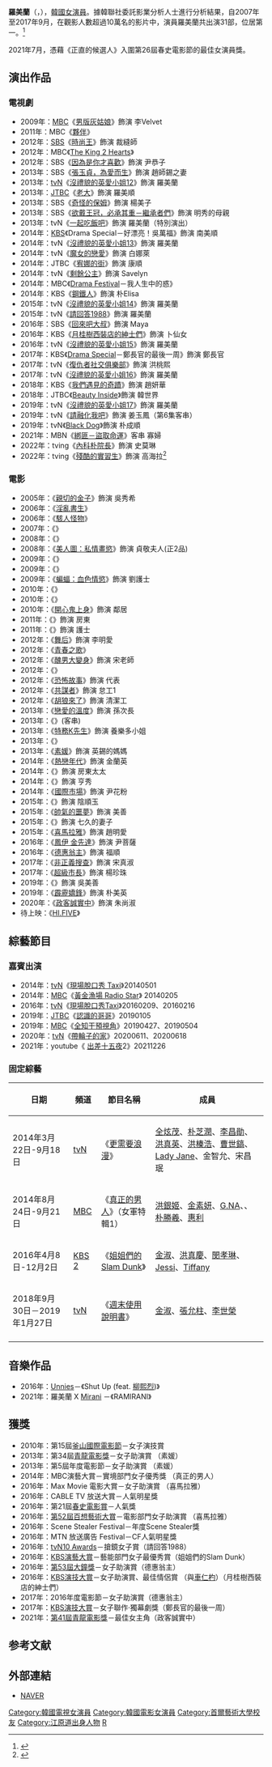 {{藝人
|姓名 = 羅美蘭
|類型 = 女演員
|圖片 = Ra_Mi-ran_in_2017.jpg
|圖片尺寸 = 200px
|圖片簡介 = 
|本名 = 
|外文名 = 라미란
|外文 = ko
|羅馬拼音 = Ra Mi Ran
|英文名 =
|暱稱 =
|其他藝名 = 
|國籍 = {{KOR}}
|出生日期 = {{birth_date_and_age|1975|3|6}}
|出生地點 = {{KOR}}[[江原道_(韓國)|江原道]][[旌善郡|旌善郡]]{{link-ko|古汗邑|고한읍}}{{link-ko|古汗里山|고한리산}}<br>（原屬{{link-ko|舍北邑|사북읍}}）
|宗教信仰 = 
|語言 = [[韓語|韓語]]
|職業 = [[演員|演員]]
|教育程度 = [[首爾藝術大學|首爾藝術大學]]
|出道作 = 
|出道日期 = 2005年
|代表作 = 
|活躍年代 =
|唱片公司 = 
|經紀公司 = C-Jes Entertainment
|相關團體 = [[Unnies|Unnies]]
|網站 = 
| IMDb = 1960271
|bluedragonfilmawards = {{awards|award= 最佳女主角獎|year= 2020年|title= 《[[政客誠實中|政客誠實中]]》}}{{awards|award= 最佳女配角獎|year= 2013年|title= 《[[希望：為愛重生|希望：為愛重生]]》}}
|grandbellawards = {{awards|award= 最佳女配角|year= 2016年|title= 《[[德惠翁主_(電影)|德惠翁主]]》 |role=福順}}
|paeksangartsawards = {{awards|award= 電影部門女配角獎|year=[[第52屆百想藝術大獎|2016年]] |title=《[[喜馬拉雅_(2015年電影)|喜馬拉雅]]》 |role=趙明愛}}
}}

'''羅美蘭'''（{{lang-ko|'''라미란'''}}，{{bd|1975年|3月6日}}），[[韓國|韓國]][[女演員|女演員]]。據韓聯社委託影業分析人士進行分析結果，自2007年至2017年9月，在觀影人數超過10萬名的影片中，演員羅美蘭共出演31部，位居第一。<ref>{{cite news|url=http://chinese.yonhapnews.co.kr/entertain/2017/10/03/0502000000ACK20171003000500881.HTML|title=羅美蘭成韓影壇10年來參演作品最多演員|publisher=韓聯社|date=2017-10-03|language=zh|accessdate=2017-10-03|archive-date=2017-10-03|archive-url=https://web.archive.org/web/20171003125004/http://chinese.yonhapnews.co.kr/entertain/2017/10/03/0502000000ACK20171003000500881.HTML|dead-url=no}}</ref>

2021年7月，憑藉《正直的候選人》入圍第26屆春史電影節的最佳女演員獎。

== 演出作品 ==
=== 電視劇 ===
*2009年：[[文化廣播_(韓國)|MBC]]《[[男版灰姑娘|男版灰姑娘]]》飾演 李Velvet
*2011年：MBC《[[夥伴_(韓國電視劇)|夥伴]]》
*2012年：[[SBS_(韓國)|SBS]]《[[時尚王|時尚王]]》飾演 裁縫師
*2012年：MBC《[[The_King_2_Hearts|The King 2 Hearts]]》
*2012年：SBS《[[因為是你才喜歡|因為是你才喜歡]]》飾演 尹恭子
*2013年：SBS《[[張玉貞，為愛而生|張玉貞，為愛而生]]》飾演 趙師錫之妻
*2013年：[[tvN|tvN]]《[[沒禮貌的英愛小姐#第十二季|沒禮貌的英愛小姐12]]》飾演 羅美蘭
*2013年：[[JTBC|JTBC]]《[[老大_(電視劇)|老大]]》飾演 羅美順
*2013年：SBS《[[奇怪的保姆|奇怪的保姆]]》飾演 楊美子
*2013年：SBS《[[欲戴王冠，必承其重－繼承者們|欲戴王冠，必承其重－繼承者們]]》飾演 明秀的母親
*2013年：tvN《[[一起吃飯吧|一起吃飯吧]]》飾演 羅美蘭（特別演出）
*2014年：[[韓國放送公社|KBS]]《Drama Special－好漂亮！吳萬福》飾演 南美順
*2014年：tvN《[[沒禮貌的英愛小姐#第十三季|沒禮貌的英愛小姐13]]》飾演 羅美蘭
*2014年：tvN《[[魔女的戀愛|魔女的戀愛]]》飾演 白娜萊
*2014年：JTBC《[[宥娜的街|宥娜的街]]》飾演 康順
*2014年：tvN《[[剩餘公主|剩餘公主]]》飾演 Savelyn
*2014年：MBC《[[Drama_Festival|Drama Festival]]－我人生中的惑》
*2014年：KBS《[[鋼鐵人_(電視劇)|鋼鐵人]]》飾演 朴Elisa
*2015年：tvN《[[沒禮貌的英愛小姐#第十四季|沒禮貌的英愛小姐14]]》飾演 羅美蘭
*2015年：tvN《[[請回答1988|請回答1988]]》飾演 羅美蘭
*2016年：SBS《[[回來吧大叔|回來吧大叔]]》飾演 Maya
*2016年：KBS《[[月桂樹西裝店的紳士們|月桂樹西裝店的紳士們]]》飾演 卜仙女
*2016年：tvN《[[沒禮貌的英愛小姐#第十五季|沒禮貌的英愛小姐15]]》飾演 羅美蘭
*2017年：KBS《[[Drama_Special|Drama Special]]－鄭長官的最後一周》飾演 鄭長官
*2017年：tvN《[[復仇者社交俱樂部|復仇者社交俱樂部]]》飾演 洪桃熙
*2017年：tvN《[[沒禮貌的英愛小姐16|沒禮貌的英愛小姐16]]》飾演 羅美蘭
*2018年：KBS《[[我們遇見的奇蹟|我們遇見的奇蹟]]》飾演 趙妍華
*2018年：JTBC《[[Beauty_Inside_(電視劇)|Beauty Inside]]》飾演 韓世界
*2019年：tvN《[[沒禮貌的英愛小姐#第十七季|沒禮貌的英愛小姐17]]》飾演 羅美蘭
*2019年：tvN《[[請融化我吧|請融化我吧]]》飾演 姜玉鳳（第6集客串）
*2019年：tvN《[[Black_Dog_(電視劇)|Black Dog]]》飾演 朴成順
*2021年：MBN《[[綁匪－盜取命運|綁匪－盜取命運]]》客串 寡婦
*2022年：tving《[[內科朴院長|內科朴院長]]》飾演 史莫琳
*2022年：tving《[[殘酷的實習生|殘酷的實習生]]》飾演 高海拉<ref>{{Cite web|title=兩大演技派女星的合體！羅美蘭＋嚴智媛時隔九年後的再合作：TVING原創新戲《殘酷的實習生》|url=https://www.koreastardaily.com/tc/news/139932|access-date=2022-02-17|work=KSD 韓星網|language=zh-Hant}}</ref>

=== 電影 === 
*2005年：《[[親切的金子|親切的金子]]》飾演 吳秀希
*2006年：《[[淫亂書生|淫亂書生]]》
*2006年：《[[駭人怪物|駭人怪物]]》
*2007年：《{{link-ko|村金庫連環盜竊事件|마을금고 연쇄습격사건}}》
*2008年：《{{link-ko|胡蘿蔔小姐|미쓰 홍당무}}》
*2008年：《[[美人圖：私情畫慾|美人圖：私情畫慾]]》飾演 貞敬夫人(正2品)
*2009年：《{{link-ko|奔跑的烏龜|거북이 달린다}}》
*2009年：《{{link-ko|頂樓的大象|펜트하우스 코끼리}}》
*2009年：《[[蝙蝠：血色情慾|蝙蝠：血色情慾]]》飾演 劉護士
*2010年：《{{link-ko|奶奶強盜團|육혈포 강도단}}》
*2010年：《{{link-ko|殺不到的仇人|죽이고 싶은}}》
*2010年：《[[開心鬼上身|開心鬼上身]]》飾演 鄰居
*2011年：《{{link-ko|攢錢羅曼史|티끌모아 로맨스}}》飾演 房東
*2011年：《{{link-ko|我爱你 (韓國電影)|그대를 사랑합니다 (영화)|我爱你}}》飾演 護士
*2012年：《[[舞后|舞后]]》飾演 李明愛
*2012年：《[[青春之歌_(2012年電影)|青春之歌]]》
*2012年：《[[車警官|醜男大變身]]》飾演 宋老師
*2012年：《{{link-ko|兩個月亮|두 개의 달}}》
*2012年：《[[恐怖故事|恐怖故事]]》飾演 代表
*2012年：《[[共謀者|共謀者]]》飾演 怠工1
*2012年：《[[胡狼來了|胡狼來了]]》飾演 清潔工
*2013年：《[[戀愛的溫度|戀愛的溫度]]》飾演 孫次長
*2013年：《{{link-ko|南方大作戰|남쪽으로 튀어}}》(客串)
*2013年：《[[間諜_(2013年電影)|特務K先生]]》飾演 養樂多小姐
*2013年：《{{link-ko|Act|짓}}》
*2013年：《[[素媛|素媛]]》飾演 英錫的媽媽
*2014年：《[[熱戀年代|熱戀年代]]》飾演 金蘭英
*2014年：《{{link-ko|我的愛，我的新娘|나의 사랑 나의 신부}}》飾演 房東太太
*2014年：《{{link-ko|Big Match|빅매치}}》飾演 亨秀
*2014年：《[[國際市場|國際市場]]》飾演 尹花粉
*2015年：《{{link-ko|上班女郎 (2015年電影)|워킹걸 (2015년 영화)|上班女郎}}》飾演 陰順玉
*2015年：《[[Miss_Wife|帥氣的噩夢]]》飾演 美善
*2015年：《{{link-ko|大虎|대호}}》飾演 七久的妻子
*2015年：《[[喜馬拉雅_(2015年電影)|喜馬拉雅]]》飾演 趙明愛
*2016年：《[[鳳伊_金先達|鳳伊 金先達]]》飾演 尹菩薩
*2016年：《[[德惠翁主_(電影)|德惠翁主]]》飾演 福順
*2017年：《[[普通人_(電影)|非正義搜查]]》飾演 宋真淑
*2017年：《[[超級市長|超級市長]]》飾演 楊珍珠
*2019年：《{{link-ko|我身體裡的那個傢伙|내안의 그놈}}》飾演 吳美善
*2019年：《[[霹靂嬌鋒|霹靂嬌鋒]]》飾演 朴美英
*2020年：《[[政客誠實中|政客誠實中]]》飾演 朱尚淑
*待上映：《[[HI.FIVE|HI.FIVE]]》

== 綜藝節目 ==
=== 嘉賓出演 ===
*2014年：[[tvN|tvN]]《[[現場脫口秀_Taxi|現場脫口秀 Taxi]]》20140501
*2014年：[[文化廣播_(韓國)|MBC]]《[[黃金漁場_Radio_Star|黃金漁場 Radio Star]]》 20140205 
*2016年：[[tvN|tvN]]《[[現場脫口秀Taxi|現場脫口秀Taxi]]》20160209、20160216
*2019年：[[JTBC|JTBC]]《[[認識的哥哥|認識的哥哥]]》20190105
*2019年：[[文化廣播_(韓國)|MBC]]《[[全知干預視角|全知干預視角]]》20190427、20190504
*2020年：[[tvN|tvN]]《[[帶輪子的家|帶輪子的家]]》20200611、20200618
*2021年：youtube《 [[出差十五夜|出差十五夜]]2》20211226

=== 固定綜藝 ===
{| class="wikitable"
!日期!!頻道!!節目名稱!!成員
|-
|2014年3月22日-9月18日
|[[TVN|tvN]]
|《[[更需要浪漫|更需要浪漫]]》
|[[全炫茂|全炫茂]]、[[朴芝潤|朴芝潤]]、[[李昌勛|李昌勛]]、[[洪真英|洪真英]]、[[洪榛浩|洪榛浩]]、[[曹世鎬|曹世鎬]]、[[Lady_Jane|Lady Jane]]、金智允、宋昌珉
|-
|2014年8月24日-9月21日
|[[文化廣播_(韓國)|MBC]] 
|《[[真正的男人|真正的男人]]》（女軍特輯1）
|[[洪銀姬|洪銀姬]]、[[金素妍|金素妍]]、[[G.NA|G.NA]]、{{link-ko|孟昇智|맹승지}}、[[朴勝羲|朴勝羲]]、[[惠利|惠利]]
|-
|2016年4月8日-12月2日
|[[KBS第2頻道|KBS 2]] 
|《[[姐姐們的Slam_Dunk|姐姐們的Slam Dunk]]》
|[[金淑|金淑]]、[[洪真慶|洪真慶]]、[[閔孝琳|閔孝琳]]、[[Jessi|Jessi]]、[[黃美英|Tiffany]]
|-
|2018年9月30日－2019年1月27日
|[[TVN|tvN]]
|《[[週末使用說明書|週末使用說明書]]》
|[[金淑|金淑]]、[[張允柱|張允柱]]、[[李世榮_(韓國)|李世榮]]
|-
|}

== 音樂作品 ==
*2016年：[[Unnies|Unnies]]－《Shut Up (feat. [[柳熙烈|柳熙烈]])》
*2021年：羅美蘭 X [[Mirani|Mirani]] －《RAMIRANI》

== 獲獎 == 
* 2010年：第15屆[[釜山國際電影節|釜山國際電影節]]－女子演技賞
* 2013年：第34屆[[青龍電影獎|青龍電影獎]]－女子助演賞 （素媛）
* 2013年：第5屆年度電影節－女子助演賞 （素媛）
* 2014年：MBC演藝大賞－實境部門女子優秀獎 （真正的男人）
* 2016年：Max Movie 電影大賞－女子助演賞 （喜馬拉雅）
* 2016年：CABLE TV 放送大賞－人氣明星獎
* 2016年：第21屆[[春史電影賞|春史電影賞]]－人氣獎
* 2016年：[[第52屆百想藝術大賞|第52屆百想藝術大賞]]－電影部門女子助演賞 （喜馬拉雅）
* 2016年：Scene Stealer Festival－年度Scene Stealer獎
* 2016年：MTN 放送廣告 Festival－CF人氣明星獎
* 2016年：[[tvN10_Awards|tvN10 Awards]]－搶鏡女子賞（請回答1988）
* 2016年：[[KBS演藝大賞|KBS演藝大賞]]－藝能部門女子最優秀賞（姐姐們的Slam Dunk）
* 2016年：[[第53屆大鐘獎|第53屆大鐘獎]]－女子助演賞（德惠翁主）
* 2016年：[[2016_KBS演技大賞|KBS演技大賞]]－女子助演賞、最佳情侶賞 （與[[車仁杓|車仁杓]]）（月桂樹西裝店的紳士們）
* 2017年：2016年度電影節－女子助演賞（德惠翁主）
* 2017年：[[2017_KBS演技大賞|KBS演技大賞]]－女子聯作‧獨幕劇獎（鄭長官的最後一周）
* 2021年：[[第41屆青龍電影獎|第41屆青龍電影獎]]－最佳女主角（政客誠實中）

==参考文献==
{{reflist}}
== 外部連結 ==
*[http://search.naver.com/search.naver?sm=tab_hty.top&where=nexearch&ie=utf8&query=%EB%9D%BC%EB%AF%B8%EB%9E%80 NAVER] {{Wayback|url=http://search.naver.com/search.naver?sm=tab_hty.top&where=nexearch&ie=utf8&query=%EB%9D%BC%EB%AF%B8%EB%9E%80 |date=20200404181026 }}{{ko}}

{{C-JeS Entertainment}}
{{青龍電影獎最佳女主角}}
{{青龍電影獎最佳女配角}}
{{百想藝術大賞電影部門女子配角賞}}
{{大鐘獎最佳女配角}}
{{請回答系列}}
{{金銀淑作品}}
{{韩国福布斯名人榜}}
{{DEFAULTSORT:Ra Mi Ran}}
[[Category:韓國電視女演員|Category:韓國電視女演員]]
[[Category:韓國電影女演員|Category:韓國電影女演員]]
[[Category:首爾藝術大學校友|Category:首爾藝術大學校友]]
[[Category:江原道出身人物|Category:江原道出身人物]]
[[Category:羅姓|R]]